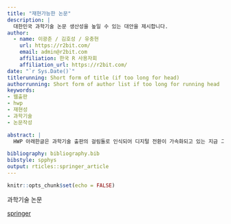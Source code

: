 ```yaml
---
title: "재현가능한 논문"
description: |
  대한민국 과학기술 논문 생산성을 높일 수 있는 대안을 제시합니다.
author:
  - name: 이광춘 / 김호성 / 유충현
    url: https://r2bit.com/
    email: admin@r2bit.com
    affiliation: 한국 R 사용자회
    affiliation_url: https://r2bit.com/
date: "`r Sys.Date()`"
titlerunning: Short form of title (if too long for head)
authorrunning: Short form of author list if too long for running head
keywords:
- 웹출판
- hwp
- 재현성
- 과학기술
- 논문작성

abstract: |
  HWP 아래한글은 과학기술 출판의 걸림돌로 인식되어 디지털 전환이 가속화되고 있는 지금 그 대안을 제시합니다.

bibliography: bibliography.bib
bibstyle: spphys
output: rticles::springer_article
---
```


```r
knitr::opts_chunk$set(echo = FALSE)
```

과학기술 논문 


[springer](https://www.e-publications.org/springer/support/spr-chicago.html)

